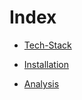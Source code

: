 
<Meta title="Intro" />

# Index

- [Tech-Stack](?path=/docs/docs-tech-stack--page)

- [Installation](?path=/docs/docs-installation--page)

- [Analysis](?path=/docs/docs-analysis--page)
